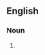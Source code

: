 ==English==

===Noun===
{{en-noun|head=[[periodical]] [[comet]]}}

#{{alternative form of|periodic comet}}